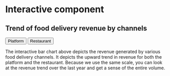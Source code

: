# Interactive component

<script src="https://d3js.org/d3.v7.js"></script>

<h2> Trend of food delivery revenue by channels </h2>

<button onclick="update(Platform)">Platform</button>
<button onclick="update(Restaurant)">Restaurant</button>

<div id="my_dataviz"></div>

<script src="scripts/revenue_trend.js"></script>

The interactive bar chart above depicts the revenue generated by various food delivery channels. It depicts the upward trend in revenue for both the platform and the restaurant. Because we use the same scale, you can look at the revenue trend over the last year and get a sense of the entire volume.